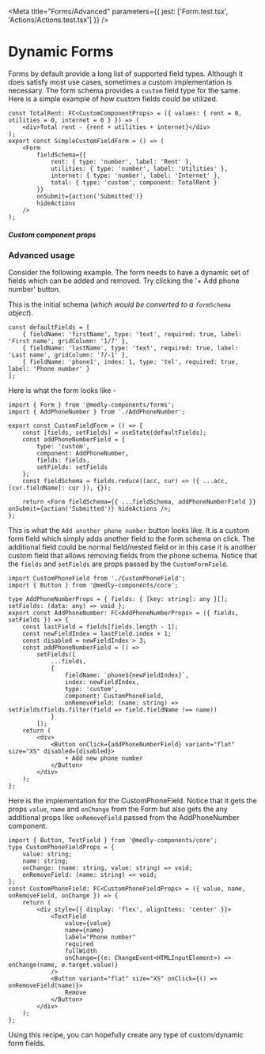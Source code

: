 
<Meta title="Forms/Advanced" parameters={{ jest: ['Form.test.tsx', 'Actions/Actions.test.tsx'] }} />

# Dynamic Forms

Forms by default provide a long list of supported field types. Although it does satisfy most use cases, sometimes a custom implementation is necessary.
The form schema provides a `custom` field type for the same. Here is a simple example of how custom fields could be utilized.

<Preview withToolbar mdxSource="Preview">
    <SimpleCustomFieldForm />
</Preview>

```tsx
const TotalRent: FC<CustomComponentProps> = ({ values: { rent = 0, utilities = 0, internet = 0 } }) => (
    <div>Total rent - {rent + utilities + internet}</div>
);
export const SimpleCustomFieldForm = () => (
    <Form
        fieldSchema={{
            rent: { type: 'number', label: 'Rent' },
            utilities: { type: 'number', label: 'Utilities' },
            internet: { type: 'number', label: 'Internet' },
            total: { type: 'custom', component: TotalRent }
        }}
        onSubmit={action('Submitted')}
        hideActions
    />
);
```

##### Custom component props

<Props of={CustomComponentPropSchema} />

### Advanced usage

Consider the following example. The form needs to have a dynamic set of fields which can be added and removed.
Try clicking the '+ Add phone number' button.

<Preview withToolbar>
    <CustomFieldForm />
</Preview>

This is the initial schema (_which would be converted to a `formSchema` object_).

```tsx
const defaultFields = [
    { fieldName: 'firstName', type: 'text', required: true, label: 'First name', gridColumn: '1/7' },
    { fieldName: 'lastName', type: 'text', required: true, label: 'Last name', gridColumn: '7/-1' },
    { fieldName: 'phone1', index: 1, type: 'tel', required: true, label: 'Phone number' }
];
```

Here is what the form looks like -

```tsx
import { Form } from '@medly-components/forms';
import { AddPhoneNumber } from './AddPhoneNumber';

export const CustomFieldForm = () => {
    const [fields, setFields] = useState(defaultFields);
    const addPhoneNumberField = {
        type: 'custom',
        component: AddPhoneNumber,
        fields: fields,
        setFields: setFields
    };
    const fieldSchema = fields.reduce((acc, cur) => ({ ...acc, [cur.fieldName]: cur }), {});

    return <Form fieldSchema={{ ...fieldSchema, addPhoneNumberField }} onSubmit={action('Submitted')} hideActions />;
};
```

This is what the `Add another phone number` button looks like. It is a custom form field which simply adds another field to the form schema on click.
The additional field could be normal field/nested field or in this case it is another custom field that allows removing fields from the phone schema.
Notice that the `fields` and `setFields` are props passed by the `CustomFormField`.

```tsx
import CustomPhoneField from './CustomPhoneField';
import { Button } from '@medly-components/core';

type AddPhoneNumberProps = { fields: { [key: string]: any }[]; setFields: (data: any) => void };
export const AddPhoneNumber: FC<AddPhoneNumberProps> = ({ fields, setFields }) => {
    const lastField = fields[fields.length - 1];
    const newFieldIndex = lastField.index + 1;
    const disabled = newFieldIndex > 3;
    const addPhoneNumberField = () =>
        setFields([
            ...fields,
            {
                fieldName: `phone${newFieldIndex}`,
                index: newFieldIndex,
                type: 'custom',
                component: CustomPhoneField,
                onRemoveField: (name: string) => setFields(fields.filter(field => field.fieldName !== name))
            }
        ]);
    return (
        <div>
            <Button onClick={addPhoneNumberField} variant="flat" size="XS" disabled={disabled}>
                + Add new phone number
            </Button>
        </div>
    );
};
```

Here is the implementation for the CustomPhoneField.
Notice that it gets the props `value`, `name` and `onChange` from the Form but also gets the any additional props like `onRemoveField` passed from the AddPhoneNumber component.

```tsx
import { Button, TextField } from '@medly-components/core';
type CustomPhoneFieldProps = {
    value: string;
    name: string;
    onChange: (name: string, value: string) => void;
    onRemoveField: (name: string) => void;
};
const CustomPhoneField: FC<CustomPhoneFieldProps> = ({ value, name, onRemoveField, onChange }) => {
    return (
        <div style={{ display: 'flex', alignItems: 'center' }}>
            <TextField
                value={value}
                name={name}
                label="Phone number"
                required
                fullWidth
                onChange={(e: ChangeEvent<HTMLInputElement>) => onChange(name, e.target.value)}
            />
            <Button variant="flat" size="XS" onClick={() => onRemoveField(name)}>
                Remove
            </Button>
        </div>
    );
};
```

Using this recipe, you can hopefully create any type of custom/dynamic form fields.
